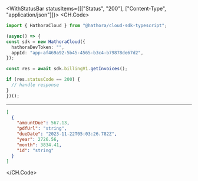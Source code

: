 

<WithStatusBar statusItems={[["Status", "200"], ["Content-Type", "application/json"]]}>
  <CH.Code>
  ```typescript GetInvoices.ts
  import { HathoraCloud } from "@hathora/cloud-sdk-typescript";

(async() => {
  const sdk = new HathoraCloud({
    hathoraDevToken: "",
    appId: "app-af469a92-5b45-4565-b3c4-b79878de67d2",
  });

  const res = await sdk.billingV1.getInvoices();

  if (res.statusCode == 200) {
    // handle response
  }
})();
  ```
  ---

  ```json Example Response
  [
    {
      "amountDue": 567.13,
      "pdfUrl": "string",
      "dueDate": "2023-11-22T05:03:26.782Z",
      "year": 2726.56,
      "month": 3834.41,
      "id": "string"
    }
  ]
  ```
  </CH.Code>
</WithStatusBar>
